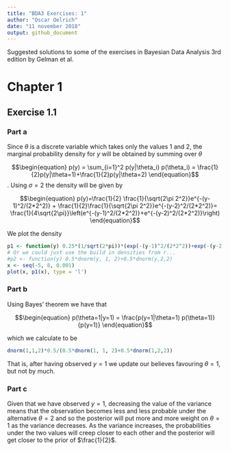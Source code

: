 ```yaml
---
title: "BDA3 Exercises: 1"
author: "Oscar Oelrich"
date: "11 november 2018"
output: github_document
---
```




Suggested solutions to some of the exercises in Bayesian Data Analysis 3rd edition by Gelman et al.

# Chapter 1

## Exercise 1.1

### Part a

Since $\theta$ is a discrete variable which takes only the values $1$ and $2$, the marginal probability density for $y$ will be obtained by summing over $\theta$

$$\begin{equation}
p(y) = \sum_{i=1}^2 p(y|\theta_i) p(\theta_i) = \frac{1}{2}p(y|\theta=1)+\frac{1}{2}p(y|\theta=2)
\end{equation}$$
. Using $\sigma=2$ the density will be given by

$$\begin{equation}
p(y)=\frac{1}{2} \frac{1}{\sqrt{2\pi 2^2}}e^{-(y-1)^2/(2*2^2)}   + \frac{1}{2}\frac{1}{\sqrt{2\pi 2^2}}e^{-(y-2)^2/(2*2^2)}= \frac{1}{4\sqrt{2\pi}}\left(e^{-(y-1)^2/(2*2^2)}+e^{-(y-2)^2/(2*2^2)}\right)
\end{equation}$$

We plot the density

```r
p1 <- function(y) 0.25*(1/sqrt(2*pi))*(exp(-(y-1)^2/(2*2^2))+exp(-(y-2)^2/(2*2^2)))
# Or we could just use the build in densities from r...
#p2 <- function(y) 0.5*dnorm(y, 1, 2)+0.5*dnorm(y,2,2)
x <- seq(-5, 8, 0.001)
plot(x, p1(x), type = 'l')
```



### Part b

Using Bayes' theorem we have that

$$\begin{equation}
p(\theta=1|y=1) = \frac{p(y=1|\theta=1) p(\theta=1)}{p(y=1)}
\end{equation}$$

which we calculate to be

```r
dnorm(1,1,2)*0.5/(0.5*dnorm(1, 1, 2)+0.5*dnorm(1,2,2))
```

That is, after having observed $y=1$ we update our believes favouring $\theta=1$, but not by much.

### Part c


Given that we have observed $y=1$, decreasing the value of the variance means that the observation becomes less and less probable under the alternative $\theta=2$ and so the posterior will put more and more weight on $\theta=1$ as the variance decreases. As the variance increases, the probabilities under the two values will creep closer to each other and the posterior will get closer to the prior of $\frac{1}{2}$.